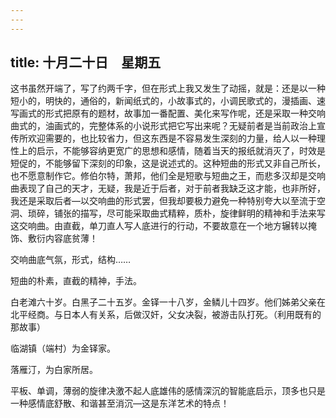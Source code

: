 ```yaml
---
---
---
```

title: 十月二十日　星期五
---




这书虽然开端了，写了约两千字，但在形式上我又发生了动摇，就是：还是以一种短小的，明快的，通俗的，新闻纸式的，小故事式的，小调民歌式的，漫插画、速写画式的形式把原有的题材，故事加一番配置、美化来写作呢，还是采取一种交响曲式的，油画式的，完整体系的小说形式把它写出来呢？无疑前者是当前政治上宣传所欢迎需要的，也比较省力，但这东西是不容易发生深刻的力量，给人以一种理性上的启示，不能够容纳更宽广的思想和感情，随着当天的报纸就消灭了，时效是短促的，不能够留下深刻的印象，这是说述式的。这种短曲的形式又非自己所长，也不愿意制作它。修伯尔特，萧邦，他们全是短歌与短曲之王，而悲多汉却是交响曲表现了自己的天才，无疑，我是近于后者，对于前者我缺乏这才能，也非所好，我还是采取后者―以交响曲的形式罢，但我却要极力避免一种特别夸大以至流于空洞、琐碎，铺张的描写，尽可能采取曲式精粹，质朴，旋律鲜明的精神和手法来写这交响曲。由直截，单刀直人写人底进行的行动，不要故意在一个地方辗转以掩饰、敷衍内容底贫薄！

交响曲底气氛，形式，结构……

短曲的朴素，直截的精神，手法。

白老滩六十岁。白黑子二十五岁。金铎一十八岁，金鳞儿十四岁。他们姊弟父亲在北平经商。与日本人有关系，后做汉奸，父女决裂，被游击队打死。（利用既有的那故事）

临湖镇（端村）为金铎家。

落雁汀，为白家所居。

平板、单调，薄弱的旋律决激不起人底雄伟的感情深沉的智能底启示，顶多也只是一种感情底舒散、和谐甚至消沉―这是东洋艺术的特点！